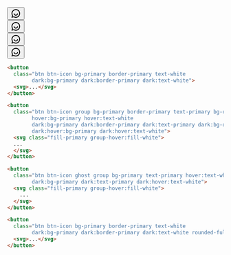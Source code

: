 
<DemoCard title="Iconos">
	<div className="flex gap-4 mt-6">
		<div>
			<button className="btn btn-icon bg-primary border-primary text-white dark:bg-primary dark:border-primary dark:text-white">
				<svg xmlns="http://www.w3.org/2000/svg" viewBox="0 0 24 24" width="24" height="24">
					<path fill="none" d="M0 0h24v24H0z"/>
					<path d="M7.291 20.824L2 22l1.176-5.291A9.956 9.956 0 0 1 2 12C2 6.477 6.477 2 12 2s10 4.477 10 10-4.477 10-10 10a9.956 9.956 0 0 1-4.709-1.176zm.29-2.113l.653.35A7.955 7.955 0 0 0 12 20a8 8 0 1 0-8-8c0 1.334.325 2.618.94 3.766l.349.653-.655 2.947 2.947-.655zM7 12h2a3 3 0 0 0 6 0h2a5 5 0 0 1-10 0z"/></svg>
			</button>
		</div>
		<div>
			<button className="btn btn-icon group bg-primary border-primary text-primary bg-opacity-10 hover:bg-primary hover:text-white dark:bg-primary dark:border-primary dark:text-primary dark:bg-opacity-10 dark:hover:bg-primary dark:hover:text-white">
				<svg xmlns="http://www.w3.org/2000/svg" viewBox="0 0 24 24" width="24" height="24" className="fill-primary group-hover:fill-white">
					<path fill="none" d="M0 0h24v24H0z"/>
					<path d="M7.291 20.824L2 22l1.176-5.291A9.956 9.956 0 0 1 2 12C2 6.477 6.477 2 12 2s10 4.477 10 10-4.477 10-10 10a9.956 9.956 0 0 1-4.709-1.176zm.29-2.113l.653.35A7.955 7.955 0 0 0 12 20a8 8 0 1 0-8-8c0 1.334.325 2.618.94 3.766l.349.653-.655 2.947 2.947-.655zM7 12h2a3 3 0 0 0 6 0h2a5 5 0 0 1-10 0z"/></svg>
			</button>
		</div>
		<div>
			<button className="btn btn-icon ghost group bg-primary text-primary hover:text-white dark:bg-primary dark:text-primary dark:hover:text-white">
				<svg xmlns="http://www.w3.org/2000/svg" viewBox="0 0 24 24" width="24" height="24" className="fill-primary group-hover:fill-white">
					<path fill="none" d="M0 0h24v24H0z"/>
					<path d="M7.291 20.824L2 22l1.176-5.291A9.956 9.956 0 0 1 2 12C2 6.477 6.477 2 12 2s10 4.477 10 10-4.477 10-10 10a9.956 9.956 0 0 1-4.709-1.176zm.29-2.113l.653.35A7.955 7.955 0 0 0 12 20a8 8 0 1 0-8-8c0 1.334.325 2.618.94 3.766l.349.653-.655 2.947 2.947-.655zM7 12h2a3 3 0 0 0 6 0h2a5 5 0 0 1-10 0z"/></svg>
			</button>
		</div>
		<div>
			<button className="btn btn-icon bg-primary border-primary text-white dark:bg-primary dark:border-primary dark:text-white rounded-full">
				<svg xmlns="http://www.w3.org/2000/svg" viewBox="0 0 24 24" width="24" height="24">
					<path fill="none" d="M0 0h24v24H0z"/>
					<path d="M7.291 20.824L2 22l1.176-5.291A9.956 9.956 0 0 1 2 12C2 6.477 6.477 2 12 2s10 4.477 10 10-4.477 10-10 10a9.956 9.956 0 0 1-4.709-1.176zm.29-2.113l.653.35A7.955 7.955 0 0 0 12 20a8 8 0 1 0-8-8c0 1.334.325 2.618.94 3.766l.349.653-.655 2.947 2.947-.655zM7 12h2a3 3 0 0 0 6 0h2a5 5 0 0 1-10 0z"/></svg>
			</button>
		</div>
	</div>

```html
<button 
  class="btn btn-icon bg-primary border-primary text-white 
		dark:bg-primary dark:border-primary dark:text-white">
  <svg>...</svg>
</button>

<button 
  class="btn btn-icon group bg-primary border-primary text-primary bg-opacity-10 
		hover:bg-primary hover:text-white 
		dark:bg-primary dark:border-primary dark:text-primary dark:bg-opacity-10 
		dark:hover:bg-primary dark:hover:text-white">
  <svg class="fill-primary group-hover:fill-white">
  ...
  </svg>
</button>

<button 
  class="btn btn-icon ghost group bg-primary text-primary hover:text-white 
		dark:bg-primary dark:text-primary dark:hover:text-white">
  <svg class="fill-primary group-hover:fill-white">
    ...
  </svg>
</button>

<button 
  class="btn btn-icon bg-primary border-primary text-white 
		dark:bg-primary dark:border-primary dark:text-white rounded-full">
  <svg>...</svg>
</button>
```
</DemoCard>
